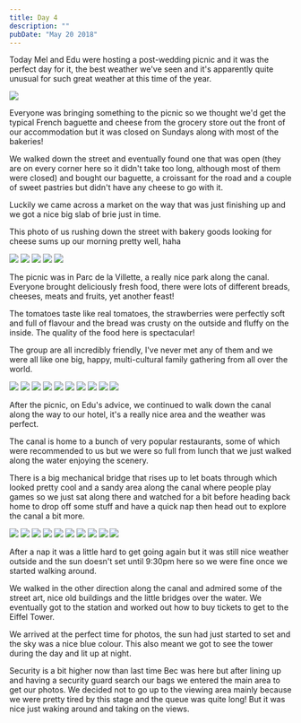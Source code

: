 ```yaml
---
title: Day 4
description: ""
pubDate: "May 20 2018"
---
```



Today Mel and Edu were hosting a post-wedding picnic and it was the perfect day for it, the best weather we've seen and it's apparently quite unusual for such great weather at this time of the year.

<Grid>
  <Img src="/src/content/travel/2018-europe/assets/6026d612-557d-44e5-9df1-30c07ca6e36f-fa92ef7417a05be123e8607a22ade7f9cf23d81a.jpg" />
</Grid>

Everyone was bringing something to the picnic so we thought we'd get the typical French baguette and cheese from the grocery store out the front of our accommodation but it was closed on Sundays along with most of the bakeries!

We walked down the street and eventually found one that was open (they are on every corner here so it didn't take too long, although most of them were closed) and bought our baguette, a croissant for the road and a couple of sweet pastries but didn't have any cheese to go with it.

Luckily we came across a market on the way that was just finishing up and we got a nice big slab of brie just in time.

This photo of us rushing down the street with bakery goods looking for cheese sums up our morning pretty well, haha

<Grid columns={6}>
  <Img
    src="/src/content/travel/2018-europe/assets/16121ceb-b396-43d4-84ee-04748bc02733-b580a184de74a7abb39b2a55b7e141df150ec89b.jpg"
    colSpan={2}
  />
  <Img
    src="/src/content/travel/2018-europe/assets/5982e170-2680-4955-a593-fcad498471fd-6727617ad0c317ebee1d8f5d2876105021ab05d0.jpg"
    colSpan={2}
  />
  <Img
    src="/src/content/travel/2018-europe/assets/e5d00644-56c4-4393-8ef1-1968387b6742-9822d298971b0c9fb7e93f854956bcb153f9b1c3.jpg"
    colSpan={2}
  />
  <Img
    src="/src/content/travel/2018-europe/assets/faf20c53-a031-42b0-b7d0-6e8077c0362a-f72f7d704e8908749770187c9fca050d2d0ba984.jpg"
    colSpan={3}
  />
  <Img
    src="/src/content/travel/2018-europe/assets/986c56f7-378b-4c05-a74d-c85d7f482bdf-53f7d505d68b5c1fa909cdfb200790bc54048eca.jpg"
    colSpan={3}
  />
</Grid>

The picnic was in Parc de la Villette, a really nice park along the canal. Everyone brought deliciously fresh food, there were lots of different breads, cheeses, meats and fruits, yet another feast!

The tomatoes taste like real tomatoes, the strawberries were perfectly soft and full of flavour and the bread was crusty on the outside and fluffy on the inside. The quality of the food here is spectacular!

The group are all incredibly friendly, I've never met any of them and we were all like one big, happy, multi-cultural family gathering from all over the world.

<Grid columns={4}>
  <Img
    src="/src/content/travel/2018-europe/assets/917ad14d-44d4-4dd9-8d6d-e0bd43c363ac-54691cedc713ba911b78b39b845b06a3991fa17b.jpg"
    colSpan={2}
    rowSpan={2}
  />
  <Img src="/src/content/travel/2018-europe/assets/11e552ef-f7a9-4ad1-815f-b765f49acb15-e6e2e498ba2b036682eacc40e46d4901c61a4e66.jpg" />
  <Img src="/src/content/travel/2018-europe/assets/3235de84-2067-4ce4-a4ba-9b1c03b29ac1-709850ace4c192fb49062e833b021e3e193534b3.jpg" />
  <Img src="/src/content/travel/2018-europe/assets/57c97aa9-9f4b-4bf4-afd7-67afb3faedce-7dacb639406c9b572acceb1c9a6faafc1bc5f586.jpg" />
  <Img src="/src/content/travel/2018-europe/assets/923abc4d-7a27-44f6-894e-dcbd138df8c3-9a581e3b6c044735e14ca9232579f5e8d5d47c20.jpg" />
  <Img src="/src/content/travel/2018-europe/assets/61e92f8a-b49b-44c2-8092-c80cb72edbb9-7c8c913715cafa525d3da8e7751029ec072f4e01.jpg" />
  <Img
    src="/src/content/travel/2018-europe/assets/fcc3813e-6e68-475b-b072-46179db11b4b-d2eefe7e9aa9054f8b51199fee3645bb09c98182.jpg"
    colSpan={2}
    rowSpan={2}
  />
  <Img src="/src/content/travel/2018-europe/assets/749fa9a8-7206-4b05-a78e-0f36354d883f-3070fc0e72ea65e8ab3553d9f9aff29dfd451b91.jpg" />
  <Img src="/src/content/travel/2018-europe/assets/31c870c4-db47-4af9-be41-d5cca0861a63-ab9933cc1bf1e5ce61b4370a0d71b4f889087747.jpg" />
  <Img src="/src/content/travel/2018-europe/assets/5ec0d5f0-d4c6-47c1-99ab-3c57c1803f4e-b623b924869665c41a367258ae49392c14bd5ba7.jpg" />
</Grid>

After the picnic, on Edu's advice, we continued to walk down the canal along the way to our hotel, it's a really nice area and the weather was perfect.

The canal is home to a bunch of very popular restaurants, some of which were recommended to us but we were so full from lunch that we just walked along the water enjoying the scenery.

There is a big mechanical bridge that rises up to let boats through which looked pretty cool and a sandy area along the canal where people play games so we just sat along there and watched for a bit before heading back home to drop off some stuff and have a quick nap then head out to explore the canal a bit more.

<Grid columns={4}>
  <Img
    src="/src/content/travel/2018-europe/assets/1d8a15b2-3ab0-442e-b2dc-85a5e044e383-9123589d27238155652cf3ae478a00cfca3ea47e.jpg"
    colSpan={2}
    rowSpan={2}
  />
  <Img src="/src/content/travel/2018-europe/assets/0dd12631-f0c3-4d88-b185-52e74e851de1-4c987087496b7da2a7188ae98cbc1aafc5f2f380.jpg" />
  <Img src="/src/content/travel/2018-europe/assets/219dfb7b-b4c5-4655-b6ff-b5f4415292c9-a89a73a7f8714a2470332bcbfe2d118a7a45fb63.jpg" />
  <Img src="/src/content/travel/2018-europe/assets/9edf20c1-ecad-4545-a636-cef2515bc9d1-bfaed17268fc6c9f37dbee49f004d3a98f192584.jpg" />
  <Img src="/src/content/travel/2018-europe/assets/ed8cb0dd-4f79-4e1c-99da-0fa928ef2e09-066d04d7291ff833fa8ffd91460b724695a457ce.jpg" />
  <Img src="/src/content/travel/2018-europe/assets/15c64fe1-a592-4d80-8520-10a2a6e5f7df-1f75421abf779fb1c05d1524d173d045bdfaea2a.jpg" />
  <Img
    src="/src/content/travel/2018-europe/assets/7087e5bb-c452-4e26-acca-d3c341a65ed1-b9066ab6ac6ed6d3b4357a3b6f0ad2feda5455a1.jpg"
    colSpan={2}
    rowSpan={2}
  />
  <Img src="/src/content/travel/2018-europe/assets/5446b736-c595-48e8-ac76-d904c15482b1-c715ff2622e14572b19abce5cf26e32e0ee8eca5.jpg" />
  <Img src="/src/content/travel/2018-europe/assets/1109f113-5c32-4ed0-bcca-1452223ea721-24ac23aab06146811e1d25dda96d808a42b13085.jpg" />
  <Img src="/src/content/travel/2018-europe/assets/513a13f1-cf5b-49a1-8328-1e97799bcf49-eea3c16299c1af6592160925e3e3fd7b2e042479.jpg" />
</Grid>

After a nap it was a little hard to get going again but it was still nice weather outside and the sun doesn't set until 9:30pm here so we were fine once we started walking around.

We walked in the other direction along the canal and admired some of the street art, nice old buildings and the little bridges over the water. We eventually got to the station and worked out how to buy tickets to get to the Eiffel Tower.

We arrived at the perfect time for photos, the sun had just started to set and the sky was a nice blue colour. This also meant we got to see the tower during the day and lit up at night.

Security is a bit higher now than last time Bec was here but after lining up and having a security guard search our bags we entered the main area to get our photos. We decided not to go up to the viewing area mainly because we were pretty tired by this stage and the queue was quite long! But it was nice just waking around and taking on the views.
